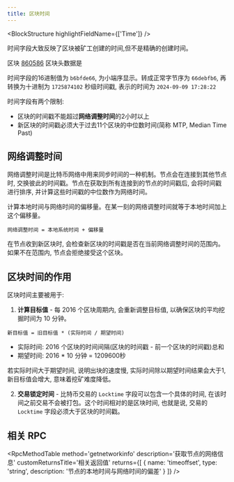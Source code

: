 ```yaml
---
title: 区块时间
---
```


<BlockStructure highlightFieldName={['Time']} />

时间字段大致反映了区块被矿工创建的时间,但不是精确的创建时间。

区块 [860586](https://mempool.space/block/00000000000000000001f74411d471d79aab6db3b7cf529c992094ef42baa025?showDetails=true&view=actual#details) 区块头数据是

<BlockHex hex='00e01620a8a6b40dc8fea13c790eeb9bf1aed7c063bdd01d5273000000000000000000008314916a323e71dfc194c7f6f6532f507761e83404a68d77aca3aaaed5169b80b6bfde665b2503179ddff440' />

时间字段的16进制值为 `b6bfde66`, 为小端序显示。转成正常字节序为 `66debfb6`, 再转换为十进制为 `1725874102` 秒级时间戳, 表示的时间为 `2024-09-09 17:28:22`

时间字段有两个限制:

- 区块的时间戳不能超过**网络调整时间**的2小时以上
- 新区块的时间戳必须大于过去11个区块的中位数时间(简称 MTP, Median Time Past)

## 网络调整时间

网络调整时间是比特币网络中用来同步时间的一种机制。节点会在连接到其他节点时, 交换彼此的时间戳。节点在获取到所有连接到的节点的时间戳后, 会将时间戳进行排序, 并计算这些时间戳的中位数作为网络时间。

计算本地时间与网络时间的偏移量。在某一刻的网络调整时间就等于本地时间加上这个偏移量。

```text
网络调整时间 = 本地系统时间 + 偏移量
```

在节点收到新区块时, 会检查新区块的时间戳是否在当前网络调整时间的范围内。如果不在范围内, 节点会拒绝接受这个区块。

## 区块时间的作用

区块时间主要被用于:

1. **计算目标值** - 每 2016 个区块周期内, 会重新调整目标值, 以确保区块的平均挖掘时间为 10 分钟。

```text
新目标值 = 旧目标值 * (实际时间 / 期望时间)
```

- 实际时间: 2016 个区块的时间间隔(区块的时间戳 - 前一个区块的时间戳)总和
- 期望时间: 2016 \* 10 分钟 = 1209600秒

若实际时间大于期望时间, 说明出块的速度慢, 实际时间除以期望时间结果会大于1, 新目标值会增大, 意味着挖矿难度降低。

2. **交易锁定时间** - 比特币交易的 `Locktime` 字段可以包含一个具体的时间, 在该时间之前交易不会被打包。这个时间相对的是区块时间, 也就是说, 交易的 `Locktime` 字段必须大于区块的时间戳。

## 相关 RPC

<RpcMethodTable
  method='getnetworkinfo'
  description='获取节点的网络信息'
  customReturnsTitle='相关返回值'
  returns={[
    {
      name: 'timeoffset',
      type: 'string',
      description: '节点的本地时间与网络时间的偏差'
    }
  ]}
/>

